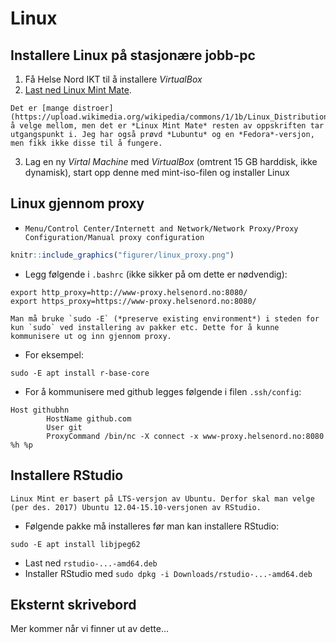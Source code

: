 # Linux

## Installere Linux på stasjonære jobb-pc

1. Få Helse Nord IKT til å installere *VirtualBox*
2. [Last ned Linux Mint Mate](https://linuxmint.com/download.php). 
```{block2, linux-mint, type='rmdinfo'}
Det er [mange distroer](https://upload.wikimedia.org/wikipedia/commons/1/1b/Linux_Distribution_Timeline.svg) å velge mellom, men det er *Linux Mint Mate* resten av oppskriften tar utgangspunkt i. Jeg har også prøvd *Lubuntu* og en *Fedora*-versjon, men fikk ikke disse til å fungere.
```
3. Lag en ny *Virtal Machine* med *VirtualBox* (omtrent 15 GB harddisk, ikke dynamisk), start opp denne med mint-iso-filen og installer Linux

## Linux gjennom proxy

- `Menu/Control Center/Internett and Network/Network Proxy/Proxy Configuration/Manual proxy configuration`

```{r, echo=FALSE}
knitr::include_graphics("figurer/linux_proxy.png")
```

- Legg følgende i `.bashrc` (ikke sikker på om dette er nødvendig):

```
export http_proxy=http://www-proxy.helsenord.no:8080/
export https_proxy=https://www-proxy.helsenord.no:8080/
```

```{block2, sudo-E, type='rmdimportant'}
Man må bruke `sudo -E` (*preserve existing environment*) i steden for kun `sudo` ved installering av pakker etc. Dette for å kunne kommunisere ut og inn gjennom proxy.
```

- For eksempel:
```
sudo -E apt install r-base-core
```

- For å kommunisere med github legges følgende i filen `.ssh/config`:
```
Host githubhn
        HostName github.com
        User git
        ProxyCommand /bin/nc -X connect -x www-proxy.helsenord.no:8080 %h %p
```

## Installere RStudio

```{block2, rstudio, type='rmdinfo'}
Linux Mint er basert på LTS-versjon av Ubuntu. Derfor skal man velge (per des. 2017) Ubuntu 12.04-15.10-versjonen av RStudio.
```

- Følgende pakke må installeres før man kan installere RStudio:
```
sudo -E apt install libjpeg62 
```
- Last ned `rstudio-...-amd64.deb` 
- Installer RStudio med `sudo dpkg -i Downloads/rstudio-...-amd64.deb`


## Eksternt skrivebord


Mer kommer når vi finner ut av dette...

